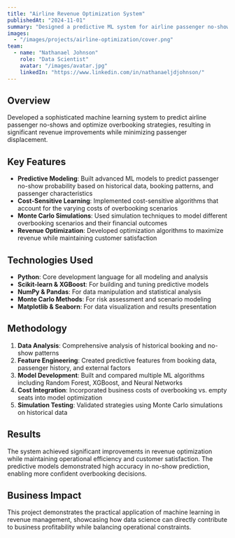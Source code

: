 ---
title: "Airline Revenue Optimization System"
publishedAt: "2024-11-01"
summary: "Designed a predictive ML system for airline passenger no-shows to maximize overbooking revenue using cost-sensitive learning and Monte Carlo simulations"
images:
  - "/images/projects/airline-optimization/cover.png"
team:
  - name: "Nathanael Johnson"
    role: "Data Scientist"
    avatar: "/images/avatar.jpg"
    linkedIn: "https://www.linkedin.com/in/nathanaeljdjohnson/"
---

## Overview

Developed a sophisticated machine learning system to predict airline passenger no-shows and optimize overbooking strategies, resulting in significant revenue improvements while minimizing passenger displacement.

## Key Features

- **Predictive Modeling**: Built advanced ML models to predict passenger no-show probability based on historical data, booking patterns, and passenger characteristics
- **Cost-Sensitive Learning**: Implemented cost-sensitive algorithms that account for the varying costs of overbooking scenarios
- **Monte Carlo Simulations**: Used simulation techniques to model different overbooking scenarios and their financial outcomes
- **Revenue Optimization**: Developed optimization algorithms to maximize revenue while maintaining customer satisfaction

## Technologies Used

- **Python**: Core development language for all modeling and analysis
- **Scikit-learn & XGBoost**: For building and tuning predictive models
- **NumPy & Pandas**: For data manipulation and statistical analysis
- **Monte Carlo Methods**: For risk assessment and scenario modeling
- **Matplotlib & Seaborn**: For data visualization and results presentation

## Methodology

1. **Data Analysis**: Comprehensive analysis of historical booking and no-show patterns
2. **Feature Engineering**: Created predictive features from booking data, passenger history, and external factors
3. **Model Development**: Built and compared multiple ML algorithms including Random Forest, XGBoost, and Neural Networks
4. **Cost Integration**: Incorporated business costs of overbooking vs. empty seats into model optimization
5. **Simulation Testing**: Validated strategies using Monte Carlo simulations on historical data

## Results

The system achieved significant improvements in revenue optimization while maintaining operational efficiency and customer satisfaction. The predictive models demonstrated high accuracy in no-show prediction, enabling more confident overbooking decisions.

## Business Impact

This project demonstrates the practical application of machine learning in revenue management, showcasing how data science can directly contribute to business profitability while balancing operational constraints.